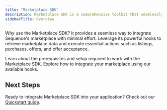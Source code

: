 ```yaml
---
title: "Marketplace SDK"
description: Marketplace SDK is a comprehensive toolkit that seamlessly integrates our Marketplaces into applications.
sidebarTitle: Overview
---
```


Why use the Marketplace SDK? It provides a seamless way to integrate Sequence's marketplace with minimal effort. Leverage its powerful hooks to retrieve marketplace data and execute essential actions such as listings, purchases, offers, and offer acceptance.

<CardGroup>
	<Card title="Getting Started" icon="play" href="/sdk/marketplace-sdk/getting-started">
    Learn about the prerequisites and setup required to work with the Marketplace SDK.
  </Card>
	<Card title="Hooks" icon="code" href="/sdk/marketplace-sdk/hooks">
    Explore how to integrate your marketplace using our available hooks.
  </Card>
</CardGroup>

## Next Steps

Ready to integrate Marketplace SDK into your application? Check out our [Quickstart guide](/sdk/marketplace-sdk/getting-started).